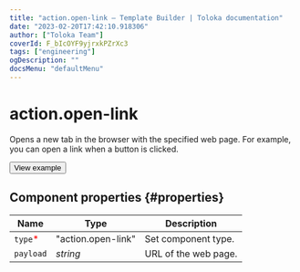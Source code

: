 ```yaml
---
title: "action.open-link — Template Builder | Toloka documentation"
date: "2023-02-20T17:42:10.918306"
author: ["Toloka Team"]
coverId: F_bIcOYF9yjrxkPZrXc3
tags: ["engineering"]
ogDescription: ""
docsMenu: "defaultMenu"
---
```



# action.open-link

Opens a new tab in the browser with the specified web page. For example, you can open a link when a button is clicked.

<Button themeColor="light" view="default" size="l" type="link" url="https://ya.cc/t/NaCxphQV3xPEYn">View example</Button>

## Component properties {#properties}

**Name** | **Type** | **Description**
----- | ----- | -----
`type`<span style="color: red">\*</span> | "action.open-link" | Set component type.
`payload` | _string_ | URL of the web page.

<ContactSupport/>